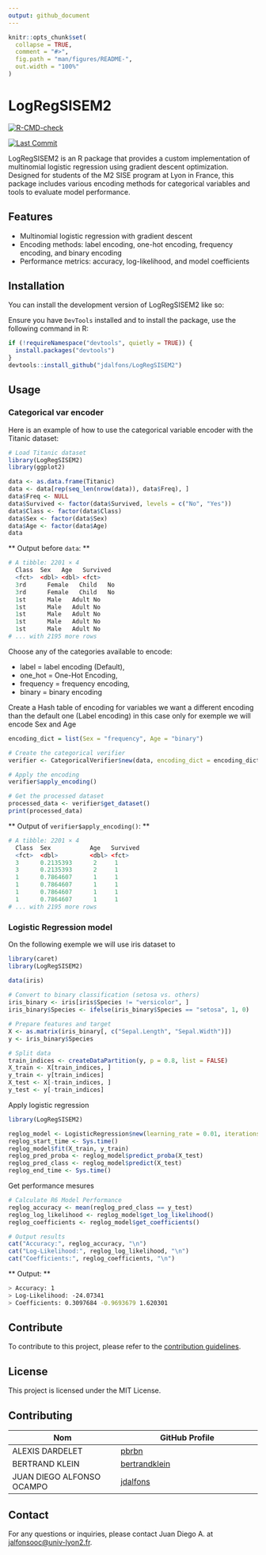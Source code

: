 ```yaml
---
output: github_document
---
```


<!-- README.md is generated from README.Rmd. Please edit that file -->

```r
knitr::opts_chunk$set(
  collapse = TRUE,
  comment = "#>",
  fig.path = "man/figures/README-",
  out.width = "100%"
)
```

# LogRegSISEM2

<!-- badges: start -->
[![R-CMD-check](https://github.com/jdalfons/M2-SISE-R-Library/actions/workflows/R-CMD-check.yaml/badge.svg)](https://github.com/jdalfons/M2-SISE-R-Library/actions/workflows/R-CMD-check.yaml)
<!-- badges: end -->

[![Last Commit](https://img.shields.io/github/last-commit/jdalfons/LogRegSISEM2)](https://github.com/jdalfons/LogRegSISEM2)

LogRegSISEM2 is an R package that provides a custom implementation of multinomial logistic regression using gradient descent optimization. Designed for students of the M2 SISE program at Lyon in France, this package includes various encoding methods for categorical variables and tools to evaluate model performance.

## Features

- Multinomial logistic regression with gradient descent
- Encoding methods: label encoding, one-hot encoding, frequency encoding, and binary encoding
- Performance metrics: accuracy, log-likelihood, and model coefficients

## Installation

You can install the development version of LogRegSISEM2 like so:

Ensure you have `DevTools` installed and to install the package, use the following command in R:

```r
if (!requireNamespace("devtools", quietly = TRUE)) {
  install.packages("devtools")
}
devtools::install_github("jdalfons/LogRegSISEM2")
```

## Usage

### Categorical var encoder

Here is an example of how to use the categorical variable encoder with the Titanic dataset:

```r
# Load Titanic dataset
library(LogRegSISEM2)
library(ggplot2)

data <- as.data.frame(Titanic)
data <- data[rep(seq_len(nrow(data)), data$Freq), ]
data$Freq <- NULL
data$Survived <- factor(data$Survived, levels = c("No", "Yes"))
data$Class <- factor(data$Class)
data$Sex <- factor(data$Sex)
data$Age <- factor(data$Age)
data
```

** Output before `data`: **

```r
# A tibble: 2201 × 4
  Class  Sex   Age   Survived
  <fct>  <dbl> <dbl> <fct>   
  3rd	   Female	Child	No
  3rd	   Female	Child	No
  1st	   Male	  Adult	No
  1st	   Male	  Adult	No
  1st	   Male	  Adult	No
  1st	   Male	  Adult	No
  1st	   Male	  Adult	No  
# ... with 2195 more rows
```

Choose any of the categories available to encode: 

- label = label encoding (Default), 
- one_hot = One-Hot Encoding, 
- frequency = frequency encoding, 
- binary = binary encoding

Create a Hash table of encoding for variables we want a different encoding than 
the default one (Label encoding) in this case only for exemple we will encode Sex and Age
``` r
encoding_dict = list(Sex = "frequency", Age = "binary")

# Create the categorical verifier
verifier <- CategoricalVerifier$new(data, encoding_dict = encoding_dict)

# Apply the encoding
verifier$apply_encoding()

# Get the processed dataset
processed_data <- verifier$get_dataset()
print(processed_data)
```

** Output of `verifier$apply_encoding()`: **

```r
# A tibble: 2201 × 4
  Class  Sex           Age   Survived
  <fct>  <dbl>         <dbl> <fct>   
  3      0.2135393	    2     1      
  3      0.2135393	    2     1      
  1      0.7864607      1     1      
  1      0.7864607      1     1      
  1      0.7864607      1     1      
  1      0.7864607      1     1      
# ... with 2195 more rows
```

### Logistic Regression model

On the following exemple we will use iris dataset to 

``` r
library(caret)
library(LogRegSISEM2)

data(iris)
  
# Convert to binary classification (setosa vs. others)
iris_binary <- iris[iris$Species != "versicolor", ]
iris_binary$Species <- ifelse(iris_binary$Species == "setosa", 1, 0)

# Prepare features and target
X <- as.matrix(iris_binary[, c("Sepal.Length", "Sepal.Width")])
y <- iris_binary$Species

# Split data
train_indices <- createDataPartition(y, p = 0.8, list = FALSE)
X_train <- X[train_indices, ]
y_train <- y[train_indices]
X_test <- X[-train_indices, ]
y_test <- y[-train_indices]

```

Apply logistic regression
```r
library(LogRegSISEM2)

reglog_model <- LogisticRegression$new(learning_rate = 0.01, iterations = 1000)
reglog_start_time <- Sys.time()
reglog_model$fit(X_train, y_train)
reglog_pred_proba <- reglog_model$predict_proba(X_test)
reglog_pred_class <- reglog_model$predict(X_test)
reglog_end_time <- Sys.time()

```

Get performance mesures

``` r
# Calculate R6 Model Performance
reglog_accuracy <- mean(reglog_pred_class == y_test)
reglog_log_likelihood <- reglog_model$get_log_likelihood()
reglog_coefficients <- reglog_model$get_coefficients()

# Output results
cat("Accuracy:", reglog_accuracy, "\n")
cat("Log-Likelihood:", reglog_log_likelihood, "\n")
cat("Coefficients:", reglog_coefficients, "\n")
```

** Output: **

```sh
> Accuracy: 1 
> Log-Likelihood: -24.07341 
> Coefficients: 0.3097684 -0.9693679 1.620301 
```

## Contribute

To contribute to this project, please refer to the [contribution guidelines](https://github.com/jdalfons/LogRegSISEM2/blob/main/contribute/contribute.md).

## License

This project is licensed under the MIT License.

## Contributing

| Nom                        | GitHub Profile                     |
|----------------------------|------------------------------------|
| ALEXIS DARDELET             | [pbrbn](https://github.com/AlexisDardelet)  |
| BERTRAND KLEIN             | [bertrandklein](https://github.com/bertrandklein) |
| JUAN DIEGO ALFONSO OCAMPO  | [jdalfons](https://github.com/jdalfons) |

## Contact

For any questions or inquiries, please contact Juan Diego A. at [jalfonsooc@univ-lyon2.fr](mailto:jalfonsooc@univ-lyon2.fr).
